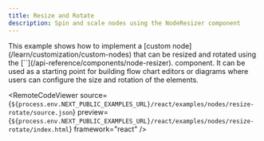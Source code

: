 ```yaml
---
title: Resize and Rotate
description: Spin and scale nodes using the NodeResizer component
---
```



<ExampleLayout>
This example shows how to implement a [custom node](/learn/customization/custom-nodes)
that can be resized and rotated using the [`<NodeResizer />`](/api-reference/components/node-resizer).
component. It can be used as a starting point for building flow chart editors or
diagrams where users can configure the size and rotation of the elements.

<RemoteCodeViewer
  source={`${process.env.NEXT_PUBLIC_EXAMPLES_URL}/react/examples/nodes/resize-rotate/source.json`}
  preview={`${process.env.NEXT_PUBLIC_EXAMPLES_URL}/react/examples/nodes/resize-rotate/index.html`}
  framework="react"
/>

</ExampleLayout>
